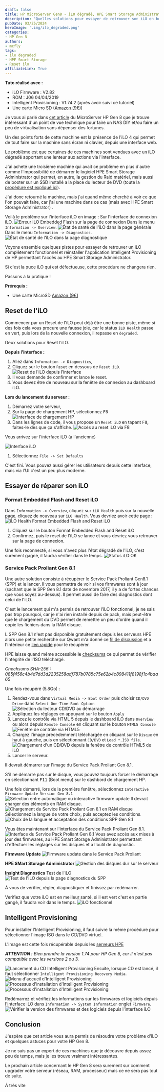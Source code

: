 ```yaml
---
draft: false
title: HP MicroServer Gen8 - iLO dégradé, HPE Smart Storage Administrator manquant,  solutions ?
description: "Quelles solutions pour essayer de retrouver son iLO en bonne santé et le retour de HPE Smart Storage Administrator sur les HP Gen 8"
pubDate: 03/25/2024
heroImage: '.img/ilo_degraded.png'
categories:
- HP Gen 8
authors: 
- mcfly
tags:
- ilo degraded
- HPE Smart Storage
- Reset ilo
affiliateLink: True
---
```


**Tuto réalisé avec :**
* iLO Firmware : V2.82
* ROM : J06 04/04/2019
* Intelligent Provisioning : V1.74.2 (après avoir suivi ce tutoriel)
* Une carte Micro SD ([Amazon (9€)](https://amzn.to/498Um5d))

Je vous ai parlé dans [cet article](/blog/hp_gen_8_mise_en_place/) du MicroServer HP Gen 8 que je trouve intéressant d'un point de vue technique pour faire un NAS DIY et/ou faire un peu de virtualisation sans dépenser des fortunes.

Un des points forts de cette machine est la présence de l'iLO 4 qui permet de tout faire sur la machine sans écran ni clavier, depuis une interface web.

Le problème est que certaines de ces machines sont vendues avec un iLO dégradé apportant une lenteur aux actions via l'interface.

J'ai acheté une troisième machine qui avait ce problème en plus d'autre comme l'impossibilité de démarrer le logiciel HPE Smart Storage Administrator qui permet, en autre, la gestion du Raid matériel, mais aussi de booter sur un SSD installé a la place du lecteur de DVD (toute la [procédure est expliqué ici](/blog/hp_gen_8_mise_en_place/)).

J'ai donc retourné la machine, mais j'ai quand même cherché à voir ce que l'on pouvait faire, car j'ai une machine dans ce cas (mais avec HPE Smart Storage Administrator) .

Voilà le problème sur l'interface iLO en image :
Sur l'interface de connexion iLO.
![Erreur iLO Embedded Flash sur la page de connexion](.img/ilo_connexion_degraded.jpeg)
Dans le menu `Information -> Overview`.
![État de santé de l'iLO dans la page générale](.img/ilo_degraded.png)
Dans le menu `Information -> Diagnostics`.
![État de santé de l'iLO dans la page diagnostique](.img/ilo_degraded_2.png)

Voyons ensemble quelques pistes pour essayer de retrouver un iLO complètement fonctionnel et réinstaller l'application Intelligent Provisioning de HP permettant l'accès au HPE Smart Storage Administrator.

<Alert type="info">Si c'est la puce iLO qui est défectueuse, cette procédure ne changera rien.</Alert>

Passons à la pratique !

**Prérequis :**

* Une carte MicroSD [Amazon (9€)](https://amzn.to/498Um5d)

## Reset de l'iLO

Commencer par un Reset de l'iLO peut déjà être une bonne piste, même si des fois cela vous procure une fausse joie, car le status `iLO Health` passe en vert, puis lors de la nouvelle connexion, il repasse en `degraded`.

Deux solutions pour Reset l'iLO.

**Depuis l'interface :**
1. Allez dans `Information -> Diagnostics`,
1. Cliquez sur le bouton `Reset` en dessous de `Reset iLO`.
![Reset de l'iLO depuis l'interface](.img/ilo_reset_via_ui.png)
1. Il vous demande de confirmer et lance le reset.
1. Vous devez être de nouveau sur la fenêtre de connexion au dashboard iLO.


**Lors du lancement du serveur :**
1. Démarrez votre serveur,
1. Sur la page de chargement HP, sélectionnez <kbd>F8</kbd>
![Interface de chargement HP](.img/interface_chargement_hp.png)
1. Dans les lignes de code, il vous propose un  `Reset iLO` en tapant <kbd>F8</kbd>, faites-le dès que ça s'affiche.
![Accès au reset iLO via F8](.img/interface_hp_ilo.png)

Vous arrivez sur l'interface iLO (a l'ancienne)

![Interface iLO](.img/interface_ilo.png)
1. Sélectionnez `File -> Set Defaults`

C'est fini. Vous pouvez aussi gérer les utilisateurs depuis cette interface, mais via l'UI c'est un peu plus moderne.

## Essayer de réparer son iLO
### Format Embedded Flash and Reset iLO

Dans `Information -> Overview`, cliquez sur `iLO Health` puis sur la nouvelle page, cliquez de nouveau sur `iLO Health`.
Vous devriez avoir cette page :
![iLO Health Format Embedded Flash and Reset iLO](.img/format_embedded_flash_and_reset_ilo.png)
1. Cliquez sur le bouton Format Embedded Flash and Reset iLO
1. Confirmez, puis le reset de l'iLO se lance et vous devriez vous retrouver sur la page de connexion.

Une fois reconnecté, si vous n'avez plus l'état dégradé de l'iLO, c'est surement gagné, il faudra vérifier dans le temps.
![Status iLO OK](.img/ilo_ok.png)

### Service Pack Proliant Gen 8.1
Une autre solution consiste à récupérer le Service Pack Proliant Gen8.1 (SPP) et le lancer. Il vous permettra de voir si vos firmwares sont à jour (sachant que le SPP Gen 8.1 date de novembre 2017, il y a de fortes chances que vous soyez au-dessus). Il permet aussi de faire des diagnostics dont celui de l'iLO.

C'est le lancement qui m'a permis de retrouver l'iLO fonctionnel, je ne sais pas trop pourquoi, car je n'ai rien installé depuis de pack, mais peut-être que le chargement du DVD permet de remettre un peu d'ordre quand il copie les fichiers dans la RAM disque.

L SPP Gen 8.1 n'est pas disponible gratuitement depuis les serveurs HPE alors une petite recherche sur Qwant m'a donné ce [fil de discussion](https://www.reddit.com/r/homelab/comments/hv5qol/hp_service_pack_for_proliant_spp_version_gen81/?rdt=43510) et a l'intérieur ce [lien rapide](https://soft.silinet.net/hp/P03093_001_spp-Gen8.1-SPPGen81.4.iso) pour le récupérer.

HPE laisse quand même accessible le [checksums](https://support.hpe.com/connect/s/softwaredetails?language=fr&softwareId=MTX_ff582daf008c4f529c4d6c28f6&tab=Installation+Instructions) ce qui permet de vérifier l'intégrité de l'ISO téléchargé.

*Chechsums SHA-256 : 085f456c4b4d7dd3d2235258adf787b0785c75e62b4c898411f8198f1c4baa65*

Une fois récupéré (5.8Go) :
1. Rendez-vous dans `Virtual Media -> Boot Order` puis choisir `CD/DVD Drive` dans `Select One-Time Boot Option`
![Sélection du lecteur CD/DVD au démarrage](.img/ilo_boot_order_select_one_time.png)
1. Appliquez les réglages en appuyant sur le bouton `Apply`
1. Lancez le contrôle via HTML 5 depuis le dashboard iLO dans `Overview` ou alors depuis `Remote Console` en cliquant sur le bouton `HTML5 Console`
![Fenêtre de contrôle via HTML5](.img/ilo_connexion_html5.png)
1. Chargez l'image précédemment téléchargée en cliquant sur le `Disque` en haut à gauche, puis en sélectionnant `CD/DVD` et `Load *.ISO file`.
![Chargement d'un CD/DVD depuis la fenêtre de contrôle HTML5 de iLO](.img/ilo_html5_chargement_cd_dvd.png)
1. Lancer le serveur.

Il devrait démarrer sur l'image du Service Pack Proliant Gen 8.1.

<Alert type="info">S'il ne démarre pas sur le disque, vous pouvez toujours forcer le démarrage en sélectionnant <kbd>F11</kbd> (Boot menu) sur le dashbord de chargement HP.</Alert>

Une fois démarré, lors de la première fenêtre, sélectionnez `Interactive Firmware Update Version Gen 8.1`
![Sélection entre automatique ou interactive firmware update](.img/spp_interactive_firmware_update.png)
Il devrait charger des éléments en RAM disque.
![Chargement du Service Pack Proliant Gen 8.1 en RAM disque](.img/spp_chargement.png)
Sélectionnez la langue de votre choix, puis acceptez les conditions.
![Choix de la langue et acceptation des conditions SPP Gen 8.1](.img/spp_langue_reglement.png)

Vous êtes maintenant sur l'interface du Service Pack Proliant Gen 8.1.
![Interface du Service Pack Proliant Gen 8.1](.img/spp_interface.png)
Vous avez accès aux mises à jour des firmwares, au HPE Smart Storage Administrator permettant d'effectuer les réglages sur les disques et a l'outil de diagnostic.

**Firmware Update**
![Firmware update dans le Service Pack Proliant](.img/spp_firmware_update.png)

**HPE SMart Storage Administrator**
![Gestion des disques dur sur le serveur](.img/spp_hpe_smart_storage_administrator.png)

**Insight Diagnostics**
Test de l'iLO
![Test de l'iLO depuis la page diagnostics du SPP](.img/spp_diagnostic_ilo.png)

À vous de vérifier, régler, diagnostiquer et finissez par redémarrer.

Verifiez que votre iLO est en meilleur santé, si il est vert c'est en partie gangé, il faudra voir dans le temps.
![iLO fonctionnel](.img/ilo_ok.png)
## Intelligent Provisioning
Pour installer l'Intelligent Provisioning, il faut suivre la même procédure pour sélectionner l'image ISO dans le CD/DVD virtuel.

L'image est cette fois récupérable depuis les [serveurs HPE](https://support.hpe.com/connect/s/softwaredetails?language=en_US&softwareId=MTX_bf5521c396f2440bb0cb5efa87)

***ATTENTION :** Bien prendre la version 1.74 pour HP Gen 8, car il n'est pas compatible avec les versions 2 ou 3.*

![Lancement du CD Intelligent Provisioning](.img/ip_174_lancement.png)
Ensuite, lorsque CD est lancé, il faut sélectionner `Intelligent Provisioning Recovery Media`.
![Menu d'accueil d'Intelligent Provisioning](.img/IP_174_menu.png)
![Processus d'installation d'Intelligent Provisioning](.img/ip_174_installation.png)
![Processus d'installation d'Intelligent Provisioning](.img/ip_174_installation_2.png)

Redémarrez et vérifiez les informations sur les firmwares et logiciels depuis l'interface iLO dans `Information -> System Information` onglet `Firmware`.
![Vérifier la version des firmwares et des logiciels depuis l'interface iLO](.img/ilo_version_fimrware.png)

## Conclusion

J'espère que cet article vous aura permis de résoudre votre problème d'iLO et quelques astuces pour votre HP Gen 8.

Je ne suis pas un expert de ces machines que je découvre depuis assez peu de temps, mais je les trouve vraiment intéressantes.

Le prochain article concernant le HP Gen 8 sera surement sur comment upgrader votre serveur (réseau, RAM, processeur) mais ce ne sera pas tout de suite.

À très vite
